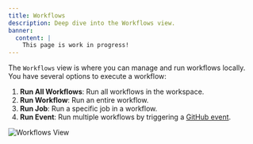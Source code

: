 ```yaml
---
title: Workflows
description: Deep dive into the Workflows view.
banner:
  content: |
    This page is work in progress!
---
```


The `Workflows` view is where you can manage and run workflows locally. You have several options to execute a workflow:

1. **Run All Workflows**: Run all workflows in the workspace.
2. **Run Workflow**: Run an entire workflow.
3. **Run Job**: Run a specific job in a workflow.
4. **Run Event**: Run multiple workflows by triggering a [GitHub event](https://docs.github.com/en/actions/writing-workflows/choosing-when-your-workflow-runs/events-that-trigger-workflows).

![Workflows View](https://raw.githubusercontent.com/SanjulaGanepola/github-local-actions/main/images/workflows-view.png)